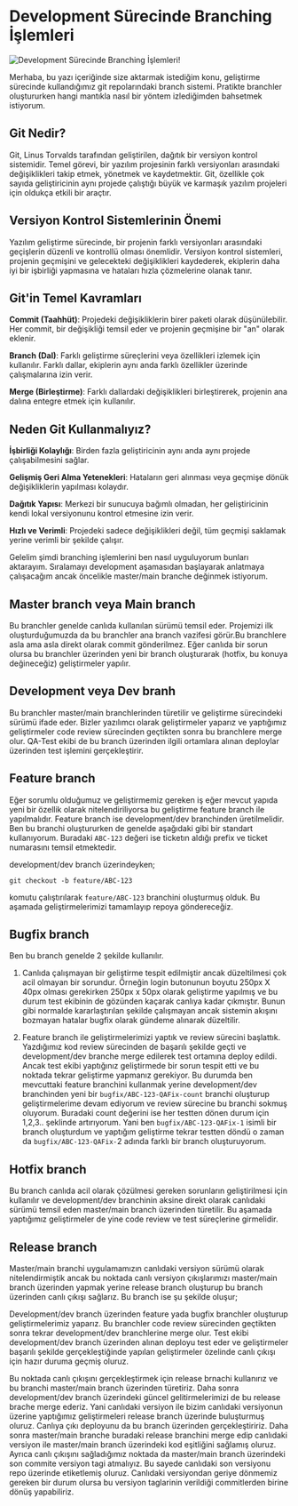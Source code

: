 # Development Sürecinde Branching İşlemleri

![Development Sürecinde Branching İşlemleri!](/blog/branching.png "Development Sürecinde Branching İşlemleri")

Merhaba, bu yazı içeriğinde size aktarmak istediğim konu, geliştirme sürecinde kullandığımız git repolarındaki branch sistemi. Pratikte branchler oluştururken hangi mantıkla nasıl bir yöntem izlediğimden bahsetmek istiyorum.

## Git Nedir?

Git, Linus Torvalds tarafından geliştirilen, dağıtık bir versiyon kontrol sistemidir. Temel görevi, bir yazılım projesinin farklı versiyonları arasındaki değişiklikleri takip etmek, yönetmek ve kaydetmektir. Git, özellikle çok sayıda geliştiricinin aynı projede çalıştığı büyük ve karmaşık yazılım projeleri için oldukça etkili bir araçtır.

## Versiyon Kontrol Sistemlerinin Önemi

Yazılım geliştirme sürecinde, bir projenin farklı versiyonları arasındaki geçişlerin düzenli ve kontrollü olması önemlidir. Versiyon kontrol sistemleri, projenin geçmişini ve gelecekteki değişiklikleri kaydederek, ekiplerin daha iyi bir işbirliği yapmasına ve hataları hızla çözmelerine olanak tanır.

## Git'in Temel Kavramları

**Commit (Taahhüt)**: Projedeki değişikliklerin birer paketi olarak düşünülebilir. Her commit, bir değişikliği temsil eder ve projenin geçmişine bir "an" olarak eklenir.

**Branch (Dal)**: Farklı geliştirme süreçlerini veya özellikleri izlemek için kullanılır. Farklı dallar, ekiplerin aynı anda farklı özellikler üzerinde çalışmalarına izin verir.

**Merge (Birleştirme)**: Farklı dallardaki değişiklikleri birleştirerek, projenin ana dalına entegre etmek için kullanılır.

## Neden Git Kullanmalıyız?

**İşbirliği Kolaylığı**: Birden fazla geliştiricinin aynı anda aynı projede çalışabilmesini sağlar.

**Gelişmiş Geri Alma Yetenekleri**: Hataların geri alınması veya geçmişe dönük değişikliklerin yapılması kolaydır.

**Dağıtık Yapısı**: Merkezi bir sunucuya bağımlı olmadan, her geliştiricinin kendi lokal versiyonunu kontrol etmesine izin verir.

**Hızlı ve Verimli**: Projedeki sadece değişiklikleri değil, tüm geçmişi saklamak yerine verimli bir şekilde çalışır.

Gelelim şimdi branching işlemlerini ben nasıl uyguluyorum bunları aktarayım. Sıralamayı development aşamasıdan başlayarak anlatmaya çalışacağım ancak öncelikle master/main branche değinmek istiyorum.

## Master branch veya Main branch

Bu branchler genelde canlıda kullanılan sürümü temsil eder. Projemizi ilk oluşturduğumuzda da bu branchler ana branch vazifesi görür.Bu branchlere asla ama asla direkt olarak commit gönderilmez. Eğer canlıda bir sorun olursa bu branchler üzerinden yeni bir branch oluşturarak (hotfix, bu konuya değineceğiz) geliştirmeler yapılır.

## Development veya Dev branh

Bu branchler master/main branchlerinden türetilir ve geliştirme sürecindeki sürümü ifade eder. Bizler yazılımcı olarak geliştirmeler yaparız ve yaptığımız geliştirmeler code review sürecinden geçtikten sonra bu branchlere merge olur. QA-Test ekibi de bu branch üzerinden ilgili ortamlara alınan deploylar üzerinden test işlemini gerçekleştirir.

## Feature branch

Eğer sorumlu olduğumuz ve geliştirmemiz gereken iş eğer mevcut yapıda yeni bir özellik olarak nitelendiriliyorsa bu geliştirme feature branch ile yapılmalıdır. Feature branch ise development/dev branchinden üretilmelidir. Ben bu branchi oluştururken de genelde aşağıdaki gibi bir standart kullanıyorum. Buradaki `ABC-123` değeri ise ticketın aldığı prefix ve ticket numarasını temsil etmektedir.

development/dev branch üzerindeyken;

```git
git checkout -b feature/ABC-123
```

komutu çalıştırılarak `feature/ABC-123` branchini oluşturmuş olduk. Bu aşamada geliştirmelerimizi tamamlayıp repoya göndereceğiz.

## Bugfix branch

Ben bu branch genelde 2 şekilde kullanılır.

1. Canlıda çalışmayan bir geliştirme tespit edilmiştir ancak düzeltilmesi çok acil olmayan bir sorundur. Örneğin login butonunun boyutu 250px X 40px olması gerekirken 250px x 50px olarak geliştirme yapılmış ve bu durum test ekibinin de gözünden kaçarak canlıya kadar çıkmıştır. Bunun gibi normalde kararlaştırılan şekilde çalışmayan ancak sistemin akışını bozmayan hatalar bugfix olarak gündeme alınarak düzeltilir.

2. Feature branch ile geliştirmelerimizi yaptık ve review sürecini başlattık. Yazdığımız kod review sürecinden de başarılı şekilde geçti ve development/dev branche merge edilerek test ortamına deploy edildi. Ancak test ekibi yaptığınız geliştirmede bir sorun tespit etti ve bu noktada tekrar geliştirme yapmanız gerekiyor. Bu durumda ben mevcuttaki feature branchini kullanmak yerine development/dev branchinden yeni bir `bugfix/ABC-123-QAFix-count` branchi oluşturup geliştirmelerime devam ediyorum ve review sürecine bu branchi sokmuş oluyorum. Buradaki count değerini ise her testten dönen durum için 1,2,3.. şeklinde artırıyorum. Yani ben `bugfix/ABC-123-QAFix-1` isimli bir branch oluşturdum ve yaptığım geliştirme tekrar testten döndü o zaman da `bugfix/ABC-123-QAFix-`2 adında farklı bir branch oluşturuyorum.

## Hotfix branch

Bu branch canlıda acil olarak çözülmesi gereken sorunların geliştirilmesi için kullanılır ve development/dev branchinin aksine direkt olarak canlıdaki sürümü temsil eden master/main branch üzerinden türetilir. Bu aşamada yaptığımız geliştirmeler de yine code review ve test süreçlerine girmelidir.

## Release branch

Master/main branchi uygulamamızın canlıdaki versiyon sürümü olarak nitelendirmiştik ancak bu noktada canlı versiyon çıkışlarımızı master/main branch üzerinden yapmak yerine release branch oluşturup bu branch üzerinden canlı çıkışı sağlarız. Bu branch ise şu şekilde oluşur;

Development/dev branch üzerinden feature yada bugfix branchler oluşturup geliştirmelerimiz yaparız. Bu branchler code review sürecinden geçtikten sonra tekrar development/dev branchlerine merge olur. Test ekibi development/dev branch üzerinden alınan deployu test eder ve geliştirmeler başarılı şekilde gerçekleştiğinde yapılan geliştirmeler özelinde canlı çıkışı için hazır duruma geçmiş oluruz.

Bu noktada canlı çıkışını gerçekleştirmek için release brnachi kullanırız ve bu branchi master/main branch üzerinden türetiriz. Daha sonra development/dev branch üzerindeki güncel gelitirmelerimizi de bu release brache merge ederiz. Yani canlıdaki versiyon ile bizim canlıdaki versiyonun üzerine yaptığımız geliştirmeleri release branch üzerinde buluşturmuş oluruz. Canlıya çıkı deployunu da bu branch üzerinden gerçekleştiririz. Daha sonra master/main branche buradaki release branchini merge edip canlıdaki versiyon ile master/main branch üzerindeki kod eşitliğini sağlamış oluruz. Ayrıca canlı çıkışını sağladığımız noktada da master/main branch üzerindeki son commite versiyon tagi atmalıyız. Bu sayede canlıdaki son versiyonu repo üzerinde etiketlemiş oluruz. Canlıdaki versiyondan geriye dönmemiz gereken bir durum olursa bu versiyon taglarinin verildiği commitlerden birine dönüş yapabiliriz.
